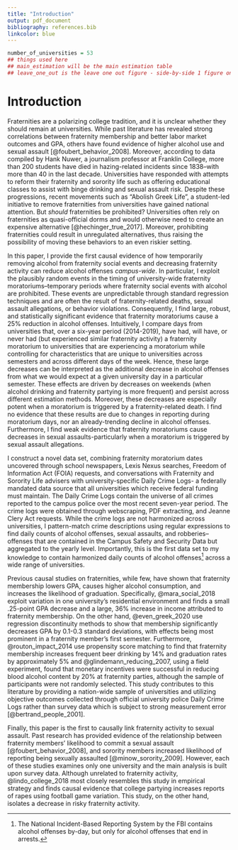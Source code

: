 ```yaml
---
title: "Introduction"
output: pdf_document
bibliography: references.bib
linkcolor: blue
---
```

```r
number_of_universities = 53
## things used here
## main_estimation will be the main estimation table
## leave_one_out is the leave one out figure - side-by-side 1 figure only. 
```


# Introduction

Fraternities are a polarizing college tradition, and it is unclear whether they should remain at universities. While past literature has revealed strong correlations between fraternity membership and better labor market outcomes and GPA, others have found evidence of higher alcohol use and sexual assault [@foubert_behavior_2008]. Moreover, according to data compiled by Hank Nuwer, a journalism professor at Franklin College, more than 200 students have died in hazing-related incidents since 1838--with more than 40 in the last decade. Universities have responded with attempts to reform their fraternity and sorority life such as offering educational classes to assist with binge drinking and sexual assault risk. Despite these progressions, recent movements such as "Abolish Greek Life", a student-led initiative to remove fraternities from universities have gained national attention. But *should* fraternities be prohibited? Universities often rely on fraternities as quasi-official dorms and would otherwise need to create an expensive alternative [@hechinger_true_2017]. Moreover, prohibiting fraternities could result in unregulated alternatives, thus raising the possibility of moving these behaviors to an even riskier setting. 

In this paper, I provide the first causal evidence of how temporarily removing alcohol from fraternity social events and decreasing fraternity activity can reduce alcohol offenses *campus-wide*. In particular, I exploit the plausibly random events in the timing of university-wide fraternity moratoriums--temporary periods where fraternity social events with alcohol are prohibited. These events are unpredictable through standard regression techniques and are often the result of fraternity-related deaths, sexual assault allegations, or behavior violations. Consequently, I find large, robust, and statistically significant evidence that fraternity moratoriums cause a 25% reduction in alcohol offenses. Intuitively, I compare days from universities that, over a six-year period (2014-2019), have had, will have, or never had (but experienced similar fraternity activity) a fraternity moratorium to universities that are experiencing a moratorium while controlling for characteristics that are unique to universities across semesters and across different days of the week. Hence, these large decreases can be interpreted as the additional decrease in alcohol offenses from what we would expect at a given university day in a particular semester. These effects are driven by decreases on weekends (when alcohol drinking and fraternity partying is more frequent) and persist across different estimation methods. Moreover, these decreases are especially potent when a moratorium is triggered by a fraternity-related death. I find no evidence that these results are due to changes in reporting during moratorium days, nor an already-trending decline in alcohol offenses. Furthermore, I find weak evidence that fraternity moratoriums cause decreases in sexual assaults-particularly when a moratorium is triggered by sexual assault allegations. 


I construct a novel data set, combining fraternity moratorium dates uncovered through school newspapers, Lexis Nexus searches, Freedom of Information Act (FOIA) requests, and conversations with Fraternity and Sorority Life advisers with university-specific Daily Crime Logs- a federally mandated data source that all universities which receive federal funding must maintain. The Daily Crime Logs contain the universe of all crimes reported to the campus police over the most recent seven-year period. The crime logs were obtained through webscraping, PDF extracting, and Jeanne Clery Act requests.  While the crime logs are not harmonized across universities, I pattern-match crime descriptions using regular expressions to find daily counts of alcohol offenses, sexual assaults, and robberies--offenses that are contained in the Campus Safety and Security Data but aggregated to the yearly level. Importantly, this is the first data set to my knowledge to contain harmonized daily counts of alcohol offenses^[The National Incident-Based Reporting System by the FBI contains alcohol offenses by-day, but only for alcohol offenses that end in arrests.] across a wide range of universities.


Previous causal studies on fraternities, while few, have shown that fraternity membership lowers GPA, causes higher alcohol consumption, and increases the likelihood of graduation. Specifically, @mara_social_2018 exploit variation in one university's residential environment and finds a small .25-point GPA decrease and a large, 36% increase in income attributed to fraternity membership. On the other hand, @even_greek_2020 use regression discontinuity methods to show that membership significantly decreases GPA by 0.1-0.3 standard deviations, with effects being most prominent in a fraternity member's first semester. Furthermore, @routon_impact_2014 use propensity score matching to find that fraternity membership increases frequent beer drinking by 14% and graduation rates by approximately 5% and @glindemann_reducing_2007, using a field experiment, found that monetary incentives were successful in reducing blood alcohol content by 20% at fraternity parties, although the sample of participants were not randomly selected. This study contributes to this literature by providing a nation-wide sample of universities and utilizing objective outcomes collected through official university police Daily Crime Logs rather than survey data which is subject to strong measurement error [@bertrand_people_2001]. 

Finally, this paper is the first to causally link fraternity activity to sexual assault. Past research has provided evidence of the relationship between fraternity members' likelihood to commit a sexual assault [@foubert_behavior_2008], and sorority members increased likelihood of reporting being sexually assaulted [@minow_sorority_2009]. However, each of these studies examines only one university and the main analysis is built upon survey data. Although unrelated to fraternity activity,  @lindo_college_2018 most closely resembles this study in empirical strategy and finds causal evidence that college partying increases reports of rapes using football game variation. This study, on the other hand, isolates a decrease in risky fraternity activity.





